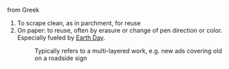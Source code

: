 from Greek

#To scrape clean, as in parchment, for reuse
#On paper: to reuse, often by erasure or change of pen direction or color.  Especially fueled by [[w:Earth Day|Earth Day]].
#:Typically refers to a multi-layered work, e.g. new ads covering old on a roadside sign